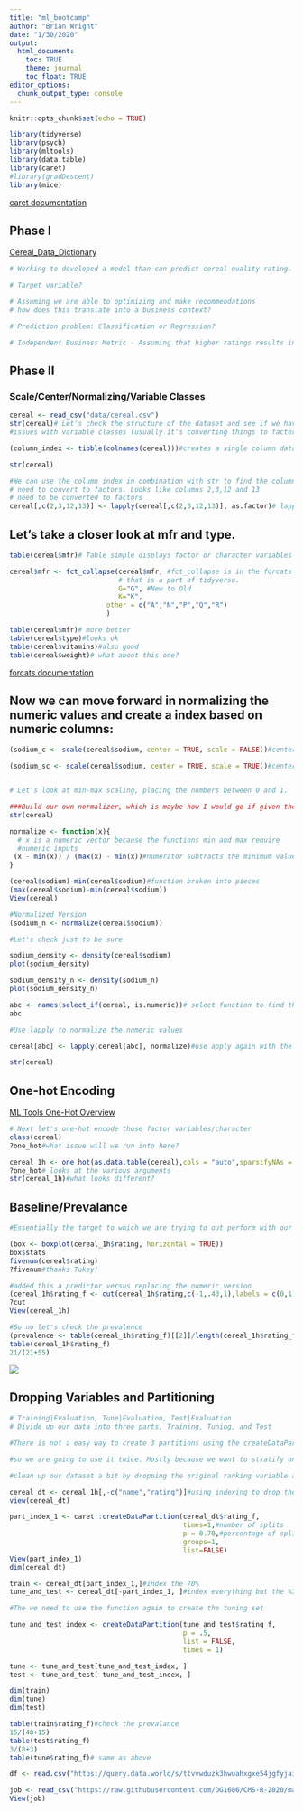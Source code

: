 ---
title: "ml_bootcamp"
author: "Brian Wright"
date: "1/30/2020"
output:
  html_document:
    toc: TRUE
    theme: journal
    toc_float: TRUE
editor_options: 
  chunk_output_type: console
---

```{r setup, include=FALSE}
knitr::opts_chunk$set(echo = TRUE)
```

```{r, include=FALSE}
library(tidyverse)
library(psych)
library(mltools)
library(data.table)
library(caret)
#library(gradDescent)
library(mice)
```
[caret documentation](http://topepo.github.io/caret/index.html)

## Phase I
[Cereal_Data_Dictionary](https://www.kaggle.com/crawford/80-cereals)

```{r}
# Working to developed a model than can predict cereal quality rating. 

# Target variable?

# Assuming we are able to optimizing and make recommendations 
# how does this translate into a business context? 

# Prediction problem: Classification or Regression?

# Independent Business Metric - Assuming that higher ratings results in higher sales, can we predict which new cereals that enter the market over the next year will perform the best?


```

## Phase II 

### Scale/Center/Normalizing/Variable Classes

```{r}
cereal <- read_csv("data/cereal.csv")
str(cereal)# Let's check the structure of the dataset and see if we have any 
#issues with variable classes (usually it's converting things to factors)

(column_index <- tibble(colnames(cereal)))#creates a single column dataframe of our column names. 

str(cereal)

#We can use the column index in combination with str to find the columns we 
# need to convert to factors. Looks like columns 2,3,12 and 13 
# need to be converted to factors
cereal[,c(2,3,12,13)] <- lapply(cereal[,c(2,3,12,13)], as.factor)# lapply is one of several functionals that are commonly used in R. Apply and Sapply are the others. Functional takes a function and outputs a vector/dataframe.

```


## Let's take a closer look at mfr and type. 
```{r}
table(cereal$mfr)# Table simple displays factor or character variables as a horizontal table. We should collapse this factor, it has maybe too many small categories G,K and everyone else. Usually don't want more than 5 categories  

cereal$mfr <- fct_collapse(cereal$mfr, #fct_collapse is in the forcats package 
                           # that is a part of tidyverse. 
                           G="G", #New to Old
                           K="K",
                        other = c("A","N","P","Q","R")
                        )

table(cereal$mfr)# more better
table(cereal$type)#looks ok
table(cereal$vitamins)#also good
table(cereal$weight)# what about this one? 
```
[forcats documentation](https://forcats.tidyverse.org/reference/index.html)

## Now we can move forward in normalizing the numeric values and create a index based on numeric columns:
```{r}
(sodium_c <- scale(cereal$sodium, center = TRUE, scale = FALSE))#center but not standardized

(sodium_sc <- scale(cereal$sodium, center = TRUE, scale = TRUE))#center and standardized 


# Let's look at min-max scaling, placing the numbers between 0 and 1. 

###Build our own normalizer, which is maybe how I would go if given the option. If you need to do multiple columns use lapply. See this referred to as a min-max scaler function.
str(cereal)

normalize <- function(x){
  # x is a numeric vector because the functions min and max require
  #numeric inputs
 (x - min(x)) / (max(x) - min(x))#numerator subtracts the minimum value of x from the entire column, denominator essentially calculates the range of x
}

(cereal$sodium)-min(cereal$sodium)#function broken into pieces
(max(cereal$sodium)-min(cereal$sodium))
View(cereal)

#Normalized Version
(sodium_n <- normalize(cereal$sodium))

#Let's check just to be sure 

sodium_density <- density(cereal$sodium)
plot(sodium_density)

sodium_density_n <- density(sodium_n)
plot(sodium_density_n)

abc <- names(select_if(cereal, is.numeric))# select function to find the numeric variables and create a character string  
abc

#Use lapply to normalize the numeric values 

cereal[abc] <- lapply(cereal[abc], normalize)#use apply again with the normalizer function we created. 

str(cereal)

```

## One-hot Encoding 
[ML Tools One-Hot Overview](https://www.rdocumentation.org/packages/mltools/versions/0.3.5/topics/one_hot)

```{r}
# Next let's one-hot encode those factor variables/character 
class(cereal)
?one_hot#what issue will we run into here? 

cereal_1h <- one_hot(as.data.table(cereal),cols = "auto",sparsifyNAs = TRUE,naCols = FALSE,dropCols = TRUE,dropUnusedLevels = TRUE)#one_hot function requires a data.table class so we coerce the format.
?one_hot# looks at the various arguments
str(cereal_1h)#what looks different?
```


## Baseline/Prevalance 
```{r}
#Essentially the target to which we are trying to out perform with our model. Percentage represented by the positive class in the target variable. Continuous we are going to turn this into a Boolean to be used for classification by selecting the top quartile of values. 

(box <- boxplot(cereal_1h$rating, horizontal = TRUE)) 
box$stats
fivenum(cereal$rating)
?fivenum#thanks Tukey!

#added this a predictor versus replacing the numeric version
(cereal_1h$rating_f <- cut(cereal_1h$rating,c(-1,.43,1),labels = c(0,1)))#why the NA? If we want two segments we input three numbers, start, cut and stop values
?cut
View(cereal_1h)

#So no let's check the prevalence 
(prevalence <- table(cereal_1h$rating_f)[[2]]/length(cereal_1h$rating_f))#we are using [[]] to pull at the second entry/column in the table
table(cereal_1h$rating_f)
21/(21+55)


```

![](Boxplot.png)

## Dropping Variables and Partitioning   
```{r}
# Training|Evaluation, Tune|Evaluation, Test|Evaluation
# Divide up our data into three parts, Training, Tuning, and Test

#There is not a easy way to create 3 partitions using the createDataPartitions

#so we are going to use it twice. Mostly because we want to stratify on the variable we are working to predict. What does that mean?  

#clean up our dataset a bit by dropping the original ranking variable and the cereal name which we can't really use. 

cereal_dt <- cereal_1h[,-c("name","rating")]#using indexing to drop these two columns, creating a new dataframe so we don't delete these columns from our working environment. 
view(cereal_dt)

part_index_1 <- caret::createDataPartition(cereal_dt$rating_f,
                                           times=1,#number of splits
                                           p = 0.70,#percentage of split
                                           groups=1,
                                           list=FALSE)
View(part_index_1)
dim(cereal_dt)

train <- cereal_dt[part_index_1,]#index the 70%
tune_and_test <- cereal_dt[-part_index_1, ]#index everything but the %70

#The we need to use the function again to create the tuning set 

tune_and_test_index <- createDataPartition(tune_and_test$rating_f,
                                           p = .5,
                                           list = FALSE,
                                           times = 1)

tune <- tune_and_test[tune_and_test_index, ]
test <- tune_and_test[-tune_and_test_index, ]

dim(train)
dim(tune)
dim(test)

table(train$rating_f)#check the prevalance
15/(40+15)
table(test$rating_f)
3/(8+3)
table(tune$rating_f)# same as above


```



```{r}
df <- read.csv("https://query.data.world/s/ttvvwduzk3hwuahxgxe54jgfyjaiul", header=TRUE, stringsAsFactors=FALSE)

job <- read_csv("https://raw.githubusercontent.com/DG1606/CMS-R-2020/master/Placement_Data_Full_Class.csv")
View(job)






```


